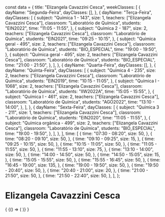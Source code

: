 const data = {
  title: "Elizangela Cavazzini Cesca",
  weekClasses: [
    {
      dayName: "Segunda-Feira",
      dayClasses: [],
    },
    {
      dayName: "Terça-Feira",
      dayClasses: [
        {
          subject: "Química 1 - 143",
          size: 1,
          teachers: ["Elizangela Cavazzini Cesca"],
          classroom: "Laboratório de Química",
          students: "EIN2022",
          time: "11:05 - 11:55",
        },
        {
          subject: "Química 2 - 187",
          size: 2,
          teachers: ["Elizangela Cavazzini Cesca"],
          classroom: "Laboratório de Química",
          students: "EIN2021",
          time: "09:25 - 10:15",
        },
        {
          subject: "Química geral - 495",
          size: 2,
          teachers: ["Elizangela Cavazzini Cesca"],
          classroom: "Laboratório de Química",
          students: "BIO_ESPECIAL",
          time: "19:00 - 19:50",
        },
        {
          subject: "Química geral - 495",
          size: 2,
          teachers: ["Elizangela Cavazzini Cesca"],
          classroom: "Laboratório de Química",
          students: "BIO_ESPECIAL",
          time: "21:00 - 21:50",
        },
      ],
    },
    {
      dayName: "Quarta-Feira",
      dayClasses: [],
    },
    {
      dayName: "Quinta-Feira",
      dayClasses: [
        {
          subject: "Química 4 - 235",
          size: 2,
          teachers: ["Elizangela Cavazzini Cesca"],
          classroom: "Laboratório de Química",
          students: "EIN2019",
          time: "10:15 - 11:05",
        },
        {
          subject: "Química I - 1068",
          size: 2,
          teachers: ["Elizangela Cavazzini Cesca"],
          classroom: "Laboratório de Química",
          students: "IIW2022A",
          time: "15:05 - 15:55",
        },
        {
          subject: "Química I - 461",
          size: 2,
          teachers: ["Elizangela Cavazzini Cesca"],
          classroom: "Laboratório de Química",
          students: "AGO2022",
          time: "13:10 - 14:00",
        },
      ],
    },
    {
      dayName: "Sexta-Feira",
      dayClasses: [
        {
          subject: "Química 3 - 211",
          size: 1,
          teachers: ["Elizangela Cavazzini Cesca"],
          classroom: "Laboratório de Química",
          students: "EIN2020",
          time: "11:05 - 11:55",
        },
        {
          subject: "Química orgânica - 499",
          size: 2,
          teachers: ["Elizangela Cavazzini Cesca"],
          classroom: "Laboratório de Química",
          students: "BIO_ESPECIAL",
          time: "19:00 - 19:50",
        },
      ],
    },
  ],
  time: [
    {
      time: "07:30 - 08:20",
      size: 50,
    },
    {
      time: "08:20 - 09:10",
      size: 50,
    },
    {
      time: "09:10 - 09:25",
      size: 15,
    },
    {
      time: "09:25 - 10:15",
      size: 50,
    },
    {
      time: "10:15 - 11:05",
      size: 50,
    },
    {
      time: "11:05 - 11:55",
      size: 50,
    },
    {
      time: "11:55 - 13:10",
      size: 75,
    },
    {
      time: "13:10 - 14:00",
      size: 50,
    },
    {
      time: "14:00 - 14:50",
      size: 50,
    },
    {
      time: "14:50 - 15:05",
      size: 15,
    },
    {
      time: "15:05 - 15:55",
      size: 50,
    },
    {
      time: "15:55 - 16:45",
      size: 50,
    },
    {
      time: "16:45 - 19:00",
      size: 135,
    },
    {
      time: "19:00 - 19:50",
      size: 50,
    },
    {
      time: "19:50 - 20:40",
      size: 50,
    },
    {
      time: "20:40 - 21:00",
      size: 20,
    },
    {
      time: "21:00 - 21:50",
      size: 50,
    },
    {
      time: "21:50 - 22:40",
      size: 50,
    },
  ],
};

# Elizangela Cavazzini Cesca

<div>
  {
    <BrowserOnly>
      {() => (
        <Grid
          title={data.title}
          weekClasses={data.weekClasses}
          time={data.time}
        />
      )}
    </BrowserOnly>
  }
</div>
